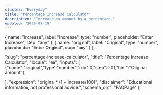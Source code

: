 ```yaml
---
cluster: "Everyday"
title: "Percentage Increase Calculator"
description: "Increase an amount by a percentage."
updated: "2025-08-18"
---
```



  { name: "increase", label: "Increase", type: "number", placeholder: "Enter Increase", step: "any" },
  { name: "original", label: "Original", type: "number", placeholder: "Enter Original", step: "any" }
],

  "slug": "percentage-increase-calculator",
  "title": "Percentage Increase Calculator",
  "locale": "en",
  "inputs": [
    {"name":"original","type":"number","min":0,"step":0.01,"hint":"Original amount"},
    
  ],
  "expression": "original * (1 + increase/100)",
  "disclaimer": "Educational information, not professional advice.",
  "schema_org": "FAQPage"
};

<BaseLayout title={schema.title} description={schema.description}>
  <Calculator schema={schema} />
</BaseLayout>

